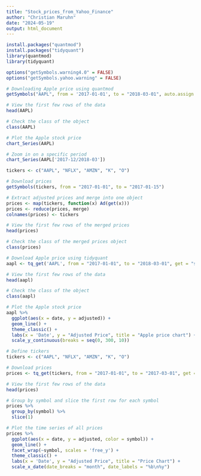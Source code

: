 ```yaml
---
title: "Stock_prices_from_Yahoo_Finance"
author: "Christian Maruhn"
date: "2024-05-19"
output: html_document
---
```


```r
install.packages("quantmod")
install.packages("tidyquant")
library(quantmod)
library(tidyquant)
```

```r
options("getSymbols.warning4.0" = FALSE)
options("getSymbols.yahoo.warning" = FALSE)

# Downloading Apple price using quantmod
getSymbols("AAPL", from = '2017-01-01', to = "2018-03-01", auto.assign = TRUE)

# View the first few rows of the data
head(AAPL)

# Check the class of the object
class(AAPL)

# Plot the Apple stock price
chart_Series(AAPL)

# Zoom in on a specific period
chart_Series(AAPL['2017-12/2018-03'])

```

```r
tickers <- c("AAPL", "NFLX", "AMZN", "K", "O")

# Download prices
getSymbols(tickers, from = "2017-01-01", to = "2017-01-15")

# Extract adjusted prices and merge into one object
prices <- map(tickers, function(x) Ad(get(x)))
prices <- reduce(prices, merge)
colnames(prices) <- tickers

# View the first few rows of the merged prices
head(prices)

# Check the class of the merged prices object
class(prices)
```

```r
# Download Apple price using tidyquant
aapl <- tq_get('AAPL', from = "2017-01-01", to = "2018-03-01", get = "stock.prices")

# View the first few rows of the data
head(aapl)

# Check the class of the object
class(aapl)

# Plot the Apple stock price
aapl %>%
  ggplot(aes(x = date, y = adjusted)) +
  geom_line() +
  theme_classic() +
  labs(x = 'Date', y = "Adjusted Price", title = "Apple price chart") +
  scale_y_continuous(breaks = seq(0, 300, 10))
```

```r
# Define tickers
tickers <- c("AAPL", "NFLX", "AMZN", "K", "O")

# Download prices
prices <- tq_get(tickers, from = "2017-01-01", to = "2017-03-01", get = "stock.prices")

# View the first few rows of the data
head(prices)

# Group by symbol and slice the first row for each symbol
prices %>%
  group_by(symbol) %>%
  slice(1)

# Plot the time series of all prices
prices %>%
  ggplot(aes(x = date, y = adjusted, color = symbol)) +
  geom_line() +
  facet_wrap(~symbol, scales = 'free_y') +
  theme_classic() +
  labs(x = 'Date', y = "Adjusted Price", title = "Price Chart") +
  scale_x_date(date_breaks = "month", date_labels = "%b\n%y")
```
